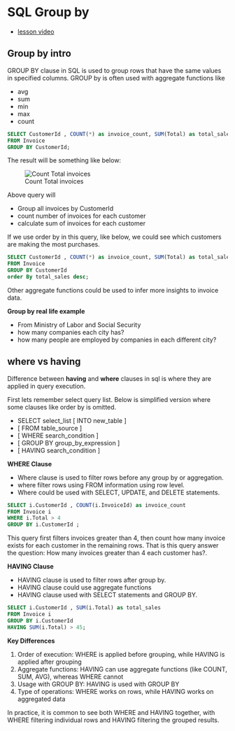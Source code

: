 # SQL Group by


- [lesson video](https://www.youtube.com/watch?v=TgDjev7ZUzU)

## Group by intro

GROUP BY clause in SQL is used to group rows that have the same values in specified columns. 
GROUP by is often used with aggregate functions like

- avg
- sum
- min
- max
- count

```sql
SELECT CustomerId , COUNT(*) as invoice_count, SUM(Total) as total_sales
FROM Invoice
GROUP BY CustomerId;
```

The result will be something like below:

![Count Total invoices](images/count-sum-invoices.png)


Above query will

- Group all invoices by CustomerId
- count number of invoices for each customer 
- calculate sum of invoices for each customer

If we use order by in this query, like below, we could see which customers are making the most purchases.

```sql
SELECT CustomerId , COUNT(*) as invoice_count, SUM(Total) as total_sales
FROM Invoice
GROUP BY CustomerId
order By total_sales desc; 
```

Other aggregate functions could be used to infer more insights to invoice data.




**Group by real life example**

- From Ministry of Labor and Social Security
- how many companies each city has?
- how many people are employed by companies in each different city?



## where vs having

Difference between **having** and **where** clauses in sql is where they are applied in query execution.

First lets remember select query list.
Below is simplified version where some clauses like order by is omitted.

- SELECT select_list [ INTO new_table ]
- [ FROM table_source ] 
- [ WHERE search_condition ]
- [ GROUP BY group_by_expression ]
- [ HAVING search_condition ]

**WHERE Clause**

- Where clause is used to filter rows before any group by or aggregation.
- where filter rows using FROM information using row level.
- Where could be used with SELECT, UPDATE, and DELETE statements.

```sql
SELECT i.CustomerId , COUNT(i.InvoiceId) as invoice_count
FROM Invoice i
WHERE i.Total > 4
GROUP BY i.CustomerId ;
```

This query first filters invoices greater than 4, then count how many invoice exists for each customer in the remaining rows.
That is this query answer the question: How many invoices greater than 4 each customer has?.



**HAVING Clause**

- HAVING clause is used to filter rows after group by.
- HAVING clause could use aggregate functions
- HAVING clause used with SELECT statements and GROUP BY.

```sql
SELECT i.CustomerId , SUM(i.Total) as total_sales
FROM Invoice i
GROUP BY i.CustomerId 
HAVING SUM(i.Total) > 45;
```

**Key Differences**

1. Order of execution: WHERE is applied before grouping, while HAVING is applied after grouping
2. Aggregate functions: HAVING can use aggregate functions (like COUNT, SUM, AVG), whereas WHERE cannot
3. Usage with GROUP BY: HAVING is  used with GROUP BY
4. Type of operations: WHERE works on rows, while HAVING works on aggregated data


In practice, it is common to see both WHERE and HAVING together, with WHERE filtering individual rows and HAVING filtering the grouped results.


